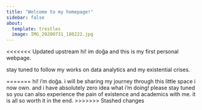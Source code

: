 ```yaml
---
title: "Welcome to my homepage!"
sidebar: false 
about:
  template: trestles
  image: IMG_20200731_180222.jpg
---
```


<<<<<<< Updated upstream
hi! im doğa and this is my first personal webpage.

stay tuned to follow my works on data analytics and my existential crises.



=======
hi! i'm doğa. i will be sharing my journey through this little space i now own. and i have absolutely zero idea what i'm doing!
please stay tuned so you can also experience the pain of existence and academics with me. it is all so worth it in the end.
>>>>>>> Stashed changes
